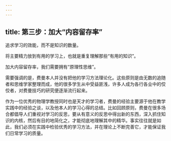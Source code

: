 ```yaml
---
---
---
```

title: 第三步：加大“内容留存率”
---




追求学习的效能，而不是知识的数量。

将主要精力放到有用的学习上，也就是重复理解那些“有用的知识”。

加大内容留存率，我们需要拥有“原理性思维”。

需要强调的是，费曼本人并没有把他的学习方法理论化。这些原则是由无数的追随者和思维学家整理而成，他的很多学生从中受益匪浅，许多人成为各行各业中的佼佼者，对费曼技巧的研究便逐渐流行起来。

作为一位优秀的物理学教授同时也是天才的学习者，费曼的经验主要源于他在教学实践中的经验之谈，以及他本人的学习心得的总结。比如回顾原则，费曼在很多场合都倡导人们重视对学习的反思，要从有意义的反思中得出新的东西，深入抓住知识的内核，然后有目的地简化之，才能彻底地理解其中的精华。事实往往就是如此，我们必须在实践中检验优秀的学习方法，并在理论上不断完善它，才能保证我们日常学习的质量。